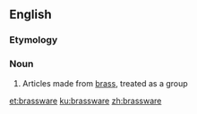 ==English==

===Etymology===
{{suffix|brass|ware|lang=en}}

===Noun===
{{en-noun|~}}

# Articles made from [[brass]], treated as a group

[[et:brassware]]
[[ku:brassware]]
[[zh:brassware]]